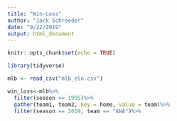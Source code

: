 ```yaml
---
title: "Win-Loss"
author: "Jack Schroeder"
date: "9/22/2019"
output: html_document
---
```


```r
knitr::opts_chunk$set(echo = TRUE)

library(tidyverse)

mlb <- read_csv("mlb_elo.csv")

```

```r
win_loss<-mlb%>%
  filter(season >= 1995)%>%
  gather(team1, team2, key = home, value = team)%>% 
  filter(season == 2019, team == "ANA")%>%
  
```

